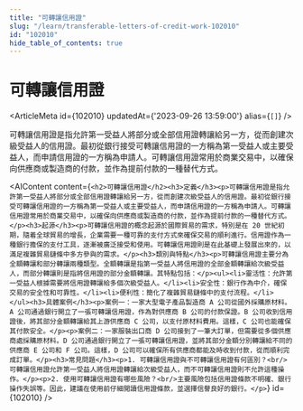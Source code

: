 ```yaml
---
title: "可轉讓信用證"
slug: "/learn/transferable-letters-of-credit-work-102010"
id: "102010"
hide_table_of_contents: true
---
```



# 可轉讓信用證

<ArticleMeta id={102010} updatedAt={'2023-09-26 13:59:00'} alias={`[]`} />
<div className='border-solid border-b border-t-0 my-4 border-[var(--ifm-color-gray-300)]' />

可轉讓信用證是指允許第一受益人將部分或全部信用證轉讓給另一方，從而創建次級受益人的信用證。最初從銀行接受可轉讓信用證的一方稱為第一受益人或主要受益人，而申請信用證的一方稱為申請人。可轉讓信用證常用於商業交易中，以確保向供應商或製造商的付款，並作為提前付款的一種替代方式。

<AIContent content={`<h2>可轉讓信用證</h2><h3>定義</h3><p>可轉讓信用證是指允許第一受益人將部分或全部信用證轉讓給另一方，從而創建次級受益人的信用證。最初從銀行接受可轉讓信用證的一方稱為第一受益人或主要受益人，而申請信用證的一方稱為申請人。可轉讓信用證常用於商業交易中，以確保向供應商或製造商的付款，並作為提前付款的一種替代方式。</p><h3>起源</h3><p>可轉讓信用證的概念起源於國際貿易的需求，特別是在 20 世紀初期，隨着全球貿易的增長，企業需要一種可靠的支付方式來確保交易的順利進行。信用證作為一種銀行擔保的支付工具，逐漸被廣泛接受和使用。可轉讓信用證則是在此基礎上發展出來的，以滿足複雜貿易鏈條中多方參與的需求。</p><h3>類別與特點</h3><p>可轉讓信用證主要分為全額轉讓和部分轉讓兩種類型。全額轉讓是指第一受益人將信用證的全部金額轉讓給次級受益人，而部分轉讓則是指將信用證的部分金額轉讓。其特點包括：</p><ul><li>靈活性：允許第一受益人根據需要將信用證轉讓給多個次級受益人。</li><li>安全性：銀行作為中介，確保交易的安全性和可靠性。</li><li>便利性：簡化了複雜貿易鏈條中的支付流程。</li></ul><h3>具體案例</h3><p>案例一：一家大型電子產品製造商 A 公司從國外採購原材料。A 公司通過銀行開立了一張可轉讓信用證，作為對供應商 B 公司的付款保證。B 公司收到信用證後，將其部分金額轉讓給其上游供應商 C 公司，以支付原材料費用。這樣，C 公司也能確保其付款安全。</p><p>案例二：一家服裝出口商 D 公司接到了一筆大訂單，但需要從多個供應商處採購原材料。D 公司通過銀行開立了一張可轉讓信用證，並將其部分金額分別轉讓給不同的供應商 E 公司和 F 公司。這樣，D 公司可以確保所有供應商都能及時收到付款，從而順利完成訂單。</p><h3>常見問題</h3><p>1. 可轉讓信用證與不可轉讓信用證有何區別？<br/>可轉讓信用證允許第一受益人將信用證轉讓給次級受益人，而不可轉讓信用證則不允許這種操作。</p><p>2. 使用可轉讓信用證有哪些風險？<br/>主要風險包括信用證條款不明確、銀行操作失誤等。因此，建議在使用前仔細閲讀信用證條款，並選擇信譽良好的銀行。</p>`} id={102010} />
